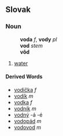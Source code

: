 ==Slovak==
===Noun===
:'''voda''' ''f'', '''vody''' ''pl''
:'''vod''' ''stem''
:'''vôd''' ''{{genpl}}''
:{{decpat}} {{zena}}
# [[water]]
====Derived Words====
* [[vodička]] ''f''
* [[vodík#Slovak|vodík]] ''m''
* [[vodka#Slovak|vodka]] ''f''
* [[vodník#Slovak|vodník]] ''m''
* [[vodný]] -á -é
* [[vodopád#Slovak|vodopád]] ''m''
* [[vodovod#Slovak|vodovod]] ''m''